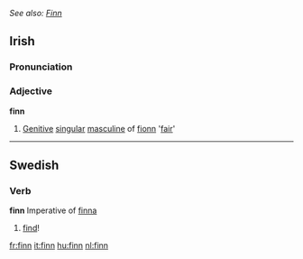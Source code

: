 ''See also: [[Finn]]''
==Irish==
===Pronunciation===
{{IPA|[f&#690;iːɲ]}}
===Adjective===
'''finn'''
# [[Genitive]] [[singular]] [[masculine]] of [[fionn]] '[[fair]]'

----

==Swedish==
===Verb===
'''finn''' Imperative of [[finna]]
# [[find]]!

[[fr:finn]]
[[it:finn]]
[[hu:finn]]
[[nl:finn]]